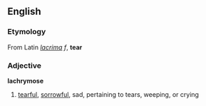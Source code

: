 ==English==
===Etymology===
From Latin ''[[lacrima]]'' ''f'', '''tear'''

===Adjective===
'''lachrymose'''

# [[tearful]], [[sorrowful]], sad, pertaining to tears, weeping, or crying